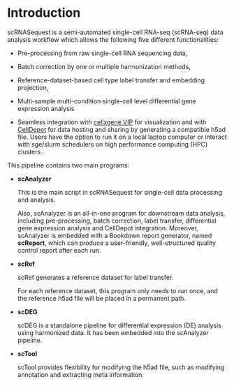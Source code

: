# Introduction

scRNASequest is a semi-automated single-cell RNA-seq (scRNA-seq) data analysis workflow which allows the following five different functionalities:

- Pre-processing from raw single-cell RNA sequencing data, 

- Batch correction by one or multiple harmonization methods, 

- Reference-dataset-based cell type label transfer and embedding projection, 

- Multi-sample multi-condition single-cell level differential gene expression analysis

- Seamless integration with [cellxgene VIP](https://github.com/interactivereport/cellxgene_VIP){target="_blank"} for visualization and with [CellDepot](https://github.com/interactivereport/CellDepot){target="_blank"} for data hosting and sharing by generating a compatible h5ad file. Users have the option to run it on a local laptop computer or interact with sge/slurm schedulers on high performance computing (HPC) clusters.

This pipeline contains two main programs:

  - **scAnalyzer**
  
    This is the main script in scRNASequest for single-cell data processing and analysis.
    
    Also, scAnalyzer is an all-in-one program for downstream data analysis, including pre-processing, batch correction, label transfer, differential gene expression analysis and CellDepot integration. Moreover, scAnalyzer is embedded with a Bookdown report generator, named **scReport**, which can produce a user-friendly, well-structured quality control report after each run.
    
  - **scRef**
  
    scRef generates a reference dataset for label transfer. 
    
    For each reference dataset, this program only needs to run once, and the reference h5ad file will be placed in a permanent path.

  - **scDEG**
  
    scDEG is a standalone pipeline for differential expression (DE) analysis using harmonized data. It has been embedded into the scAnalyzer pipeline.
  
  - **scTool**
  
    scTool provides flexibility for modifying the h5ad file, such as modifying annotation and extracting meta information.